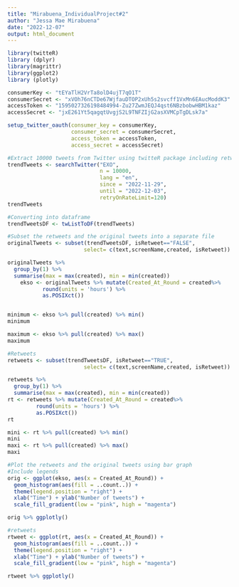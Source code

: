 ---
title: "Mirabuena_IndividualProject#2"
author: "Jessa Mae Mirabuena"
date: "2022-12-07"
output: html_document
---

```{r, include=TRUE}
library(twitteR)
library (dplyr)
library(magrittr)
library(ggplot2)
library (plotly)
```
```{r echo=TRUE}
consumerKey <- "tEYaTlH2VrTa8olD4ujT7qO1T"
consumerSecret <- "xVOh76nCTDe67WjfauDTOP2xUh5s2svcff1VxMn6EAucModdK3"
accessToken <- "1595027326198484994-Zu27ZwmJEQJ4qst6NBzbobwHBM1kaz"
accessSecret <- "jxE261Yt5qagqtUvgjS2L9TNFZIjG2asXVMCpTgDLsk7a"
```
```{r echo=TRUE}
setup_twitter_oauth(consumer_key = consumerKey,
                    consumer_secret = consumerSecret,
                    access_token = accessToken,
                    access_secret = accessSecret)          
```
```{r echo=TRUE}
#Extract 10000 tweets from Twitter using twitteR package including retweets.
trendTweets <- searchTwitter("EXO",
                             n = 10000,
                             lang = "en",
                             since = "2022-11-29",
                             until = "2022-12-03",
                             retryOnRateLimit=120)
trendTweets
```
```{r echo=TRUE}
#Converting into dataframe
trendTweetsDF <- twListToDF(trendTweets)
```
```{r echo=TRUE}
#Subset the retweets and the original tweets into a separate file
originalTweets <- subset(trendTweetsDF, isRetweet=="FALSE",
                        select= c(text,screenName,created, isRetweet))
```
```{r echo=TRUE}
originalTweets %>%  
  group_by(1) %>%  
  summarise(max = max(created), min = min(created))
    ekso <- originalTweets %>% mutate(Created_At_Round = created%>% 
           round(units = 'hours') %>%
           as.POSIXct())


minimum <- ekso %>% pull(created) %>% min()
minimum

maximum <- ekso %>% pull(created) %>% max()
maximum
```
```{r echo=TRUE}
#Retweets
retweets <- subset(trendTweetsDF, isRetweet=="TRUE",
                        select= c(text,screenName,created, isRetweet))
```
```{r echo=TRUE}
retweets %>%  
  group_by(1) %>%  
  summarise(max = max(created), min = min(created))
rt <- retweets %>% mutate(Created_At_Round = created%>% 
         round(units = 'hours') %>%
         as.POSIXct())
rt

mini <- rt %>% pull(created) %>% min()
mini
maxi <- rt %>% pull(created) %>% max()
maxi
```
```{r echo=TRUE}
#Plot the retweets and the original tweets using bar graph
#Include legends
orig <- ggplot(ekso, aes(x = Created_At_Round)) +
  geom_histogram(aes(fill = ..count..)) +
  theme(legend.position = "right") +
  xlab("Time") + ylab("Number of tweets") + 
  scale_fill_gradient(low = "pink", high = "magenta")

orig %>% ggplotly()

```
```{r, include =TRUE}
#retweets
rtweet <- ggplot(rt, aes(x = Created_At_Round)) +
  geom_histogram(aes(fill = ..count..)) +
  theme(legend.position = "right") +
  xlab("Time") + ylab("Number of tweets") + 
  scale_fill_gradient(low = "pink", high = "magenta")

rtweet %>% ggplotly()
```



